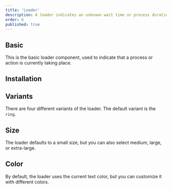```yaml
---
title: 'Loader'
description: A loader indicates an unknown wait time or process duration, keeping users informed and enhancing their experience by providing visual feedback during delays.
order: 6
published: true
---
```


## Basic

This is the basic loader component, used to indicate that a process or action is currently taking place.

<Demo center component='statuses/loader/loader-demo' />

## Installation

<Install component='loader' />

## Variants

There are four different variants of the loader. The default variant is the `ring`.

<Demo center component='statuses/loader/loader-variant-demo' />

## Size

The loader defaults to a small size, but you can also select medium, large, or extra-large.

<Demo center component='statuses/loader/loader-size-demo' />

## Color

By default, the loader uses the current text color, but you can customize it with different colors.

<Demo center component='statuses/loader/loader-color-demo' />
